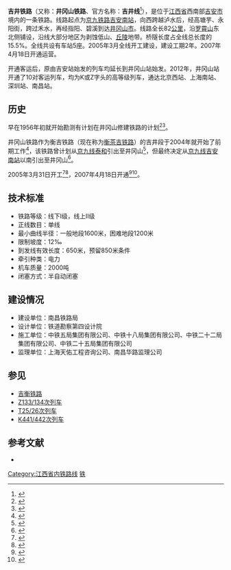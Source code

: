 {{Infobox rail system-route
|rail_name= 吉井铁路
|other_name= 吉井线、井冈山铁路
|name_bgcolor=
|banner_color=blue
|sec_banner_color=
|third_banner_color=
|logo_filename=
|image_width=
|logo_bgcolor=
|logo_note=
|image=
|imagesize=
|caption=
|system_map=
|mapimage_width=300px
|map_bgcolor=
|code_name=
|japanese_name=
|hiragana_name=
|romanji_name=
|locale=[[江西省|江西省]][[吉安市|吉安市]]至[[井冈山市|井冈山市]]
|service_type=客货两用
|network=
|start=[[吉安站|吉安站]]<br />[[井冈山站|井冈山站]]
|begin_operation=2007年4月18日
|end_operation=
|operation_note=
|system_length=80.617公里（井冈山到吉安南）<br />91公里（井冈山到吉安）
|length_in_operation=
|total_length=
|status=使用中
|line_title=
|lines=[[单线铁路|单线]]
|stations=5个
|route_title=
|main_route=
|secondary_route=
|branch_route=
|standard=
|main_stations=
|ridership=
|fleet_size=
|max_speed=120 km/h
|track_gauge={{standard gauge}}（[[标准轨|标准轨]]）
|min_radius=一般地段1600米，困难地段1200米
|max_grade=12‰
|block_signal=
|engine=
|depot=
|operator=[[南昌铁路局|南昌铁路局]]
|franchise=
|hq=
|key_person=
|website=
|route_map={{bs-map|inline=1|map=
CONTg~~ ~~ ~~ ~~{{RoutemapRoute|Licon=u|[[京九铁路|京九铁路]]往[[北京西站|北京西]]方向}}
HST~~ ~~[[吉安站|吉安站]]
HST~~ ~~[[吉安南站|吉安南站]]
\ABZgl\CONTfq~~ ~~ ~~ ~~{{RoutemapRoute|Licon=r|[[京九铁路|京九铁路]]往[[紅磡站|九龙（紅磡）站]]方向}}
HST~~ ~~[[永阳街站|永阳街站]]
HST~~ ~~[[石坑站|石坑站]]
HST~~ ~~[[江边站_(泰和)|江边站]]
HST~~ ~~[[井冈山站|井冈山站]]
CONTf~~ ~~ ~~{{RoutemapRoute|Licon=d|[[衡茶吉铁路|衡茶吉铁路]]往[[衡阳站|衡阳站]]方向}}
}}
|collapsed=
}}
'''吉井铁路'''（又称：'''井冈山铁路'''、官方名称：'''吉井线'''<ref>{{cite book |title=中国铁路地图集 |author= |year=2012年2月1日 |publisher=中国铁道出版社 |isbn=978-7-1131-3840-0}}</ref>），是位于[[江西省|江西省]]西南部[[吉安市|吉安市]]境内的一条铁路。线路起点为[[京九铁路|京九铁路]][[吉安南站|吉安南站]]，向西跨越泸水后，经高塘芋、永阳街，跨过禾水，再经指阳、碧溪到达[[井冈山市|井冈山市]]。线路全长82[[公里|公里]]，沿[[罗霄山|罗霄山]]东北侧铺设，沿线大部分地区为剥蚀低山、[[丘陵|丘陵]]地带。桥隧长度占全线总长度的15.5%。全线共设有车站5座。2005年3月全线开工建设，建设工期2年。2007年4月18日开通运营。

开通客运后，原由吉安站始发的列车均延长到井冈山站始发。2012年，井冈山站开通了10对客运列车，均为K或Z字头的高等级列车，通达北京西站、上海南站、深圳站、南昌站。

== 历史 ==
早在1956年初就开始勘测有计划在井冈山修建铁路的计划<ref>{{Cite web |url=http://jiangxi.jxnews.com.cn/system/2004/06/17/000682162.shtml |title=苦等48个年头 老区井冈山铁路年底动工 |access-date=2013-10-20 |archive-url=https://web.archive.org/web/20150511052722/http://jiangxi.jxnews.com.cn/system/2004/06/17/000682162.shtml |archive-date=2015-05-11 |dead-url=yes }}</ref><ref>{{Cite web |url=http://jiangxi.jxnews.com.cn/system/2004/06/18/000682650.shtml |title=井冈山铁路将动工兴建 直上井冈将不再是梦想 |access-date=2013-10-20 |archive-url=https://web.archive.org/web/20150511171425/http://jiangxi.jxnews.com.cn/system/2004/06/18/000682650.shtml |archive-date=2015-05-11 |dead-url=yes }}</ref>。

井冈山铁路作为衡吉铁路（现在称为[[衡茶吉铁路|衡茶吉铁路]]）的吉井段于2004年就开始了前期工作<ref>{{Cite web |url=http://www.jxnews.com.cn/jxrb/system/2004/02/17/000613353.shtml |title=关于江西省2003年国民经济和社会发展计划执行情况与2004年国民经济和社会发展计划草案的报告（书面） |access-date=2013-10-20 |archive-date=2021-01-08 |archive-url=https://web.archive.org/web/20210108123931/https://www.jxnews.com.cn/jxrb/system/2004/02/17/000613353.shtml |dead-url=no }}</ref>，该铁路曾计划从[[京九线|京九线]][[泰和|泰和]]引出至井冈山<ref>{{Cite web |url=http://www.jxnews.com.cn/jxrb/system/2004/02/10/000609426.shtml |title=弘扬求真务实精神 形成富民兴赣合力 黄智权省长在省十届人大二次会议上的政府工作报告摘登 |access-date=2013-10-20 |archive-date=2019-06-03 |archive-url=https://web.archive.org/web/20190603180929/http://www.jxnews.com.cn/jxrb/system/2004/02/10/000609426.shtml |dead-url=no }}</ref>，但最终决定从[[京九线|京九线]][[吉安南站|吉安南站]]以南引出至井冈山<ref>{{Cite web |url=http://jiangxi.jxnews.com.cn/system/2004/03/03/000623397.shtml |title=从吉安南站至井冈山厦坪 井冈山2006年通火车 |access-date=2013-10-20 |archive-url=https://web.archive.org/web/20141205032835/http://jiangxi.jxnews.com.cn/system/2004/03/03/000623397.shtml |archive-date=2014-12-05 |dead-url=yes }}</ref>。

2005年3月31日开工<ref>{{Cite web |url=http://jiangxi.jxnews.com.cn/system/2005/03/31/000811766.shtml |title=井冈山铁路开工 |access-date=2013-10-20 |archive-date=2020-07-06 |archive-url=https://web.archive.org/web/20200706025731/http://jiangxi.jxnews.com.cn/system/2005/03/31/000811766.shtml |dead-url=no }}</ref><ref>{{Cite web |url=http://jiangxi.jxnews.com.cn/system/2005/04/01/000812021.shtml |title=井冈山麓双龙舞 革命摇篮展新颜 井冈山铁路开工建设(图) |access-date=2013-10-20 |archive-date=2020-07-06 |archive-url=https://web.archive.org/web/20200706025729/http://jiangxi.jxnews.com.cn/system/2005/04/01/000812021.shtml |dead-url=no }}</ref>，2007年4月18日开通<ref>{{Cite web |url=http://jiangxi.jxnews.com.cn/system/2007/04/14/002466337.shtml |title=井冈山铁路18日开通迎客 |access-date=2013-10-20 |archive-url=https://web.archive.org/web/20150221100123/http://jiangxi.jxnews.com.cn/system/2007/04/14/002466337.shtml |archive-date=2015-02-21 |dead-url=yes }}</ref><ref>{{Cite web |url=http://jiangxi.jxnews.com.cn/system/2007/04/19/002468862.shtml |title=井冈山通火车引来万人争睹 |access-date=2013-10-20 |archive-url=https://web.archive.org/web/20150210121951/http://jiangxi.jxnews.com.cn/system/2007/04/19/002468862.shtml |archive-date=2015-02-10 |dead-url=yes }}</ref>。

==技术标准==
*铁路等级：线下I级，线上II级
*正线数目：单线
*最小曲线半径：一般地段1600米，困难地段1200米
*限制坡度：12‰
*到发线有效长度：650米，预留850米条件
*牵引种类：电力
*机车质量：2000吨
*闭塞方式：半自动闭塞

==建设情况==
*建设单位：南昌铁路局
*设计单位：铁道勘察第四设计院
*施工单位：中铁五局集团有限公司、中铁十八局集团有限公司、中铁二十二局集团有限公司、中铁二十五局集团有限公司
*监理单位：上海天佑工程咨询公司、南昌华路监理公司

==参见==
*[[吉衡铁路|吉衡铁路]]
*[[Z133/134次列车|Z133/134次列车]]
*[[T25/26次列车|T25/26次列车]]
*[[K441/442次列车|K441/442次列车]]

== 参考文献 ==
{{Reflist|colwidth=30em}}
*{{cite book|author=韩江平主编|title=《中国铁道年鉴 2007》|location=北京|publisher=中国铁道出版社|year=2007|issn=10096957}}

{{井冈山铁路}}
{{江西铁路|nocat}}
{{中国铁路|nocat}}

[[Category:江西省内铁路线|Category:江西省内铁路线]]
[[Category:中国铁路南昌局集团|铁]]